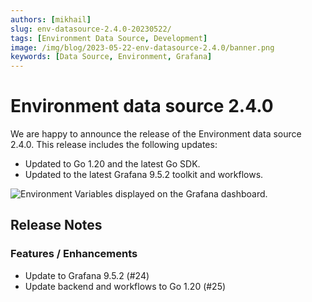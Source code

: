 ```yaml
---
authors: [mikhail]
slug: env-datasource-2.4.0-20230522/
tags: [Environment Data Source, Development]
image: /img/blog/2023-05-22-env-datasource-2.4.0/banner.png
keywords: [Data Source, Environment, Grafana]
---
```



# Environment data source 2.4.0

We are happy to announce the release of the Environment data source 2.4.0. This release includes the following updates:

- Updated to Go 1.20 and the latest Go SDK.
- Updated to the latest Grafana 9.5.2 toolkit and workflows.

<Image
  title="Environment Variables displayed on the Grafana dashboard."
  src="/img/blog/2023-05-22-env-datasource-2.4.0/dashboard.png"
/>

<GettingStarted />

<Tutorial />

## Release Notes

### Features / Enhancements

- Update to Grafana 9.5.2 (#24)
- Update backend and workflows to Go 1.20 (#25)

<Feedback />
